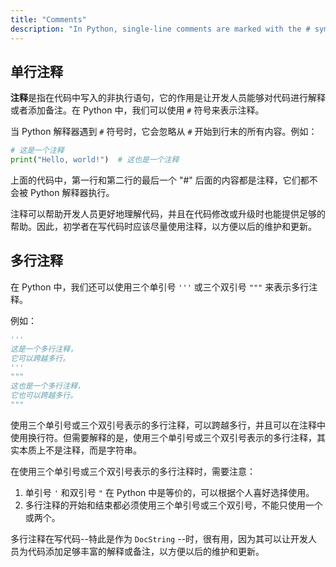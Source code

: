 ```yaml
---
title: "Comments"
description: "In Python, single-line comments are marked with the # symbol, which tells the interpreter to ignore all content from the # to the end of the line, aiding in code explanation and maintenance. Additionally, Python allows multi-line comments using three single quotes or three double quotes, though these are technically treated as strings rather than true comments. Multi-line comments, especially as docstrings, provide detailed explanations for the code, enhancing its readability and maintainability."
---
```


## 单行注释

**注释**是指在代码中写入的非执行语句，它的作用是让开发人员能够对代码进行解释或者添加备注。在 Python 中，我们可以使用 `#` 符号来表示注释。

当 Python 解释器遇到 `#` 符号时，它会忽略从 `#` 开始到行末的所有内容。例如：

```python
# 这是一个注释
print("Hello, world!")  # 这也是一个注释
```

上面的代码中，第一行和第二行的最后一个 "#" 后面的内容都是注释，它们都不会被 Python 解释器执行。

注释可以帮助开发人员更好地理解代码，并且在代码修改或升级时也能提供足够的帮助。因此，初学者在写代码时应该尽量使用注释，以方便以后的维护和更新。

## 多行注释

在 Python 中，我们还可以使用三个单引号 `'''` 或三个双引号 `"""` 来表示多行注释。

例如：

```python
'''
这是一个多行注释，
它可以跨越多行。
'''
"""
这也是一个多行注释，
它也可以跨越多行。
"""
```

使用三个单引号或三个双引号表示的多行注释，可以跨越多行，并且可以在注释中使用换行符。但需要解释的是，使用三个单引号或三个双引号表示的多行注释，其实本质上不是注释，而是字符串。

在使用三个单引号或三个双引号表示的多行注释时，需要注意：

1. 单引号 `'` 和双引号 `"` 在 Python 中是等价的，可以根据个人喜好选择使用。
2. 多行注释的开始和结束都必须使用三个单引号或三个双引号，不能只使用一个或两个。

多行注释在写代码--特此是作为 `DocString` --时，很有用，因为其可以让开发人员为代码添加足够丰富的解释或备注，以方便以后的维护和更新。

